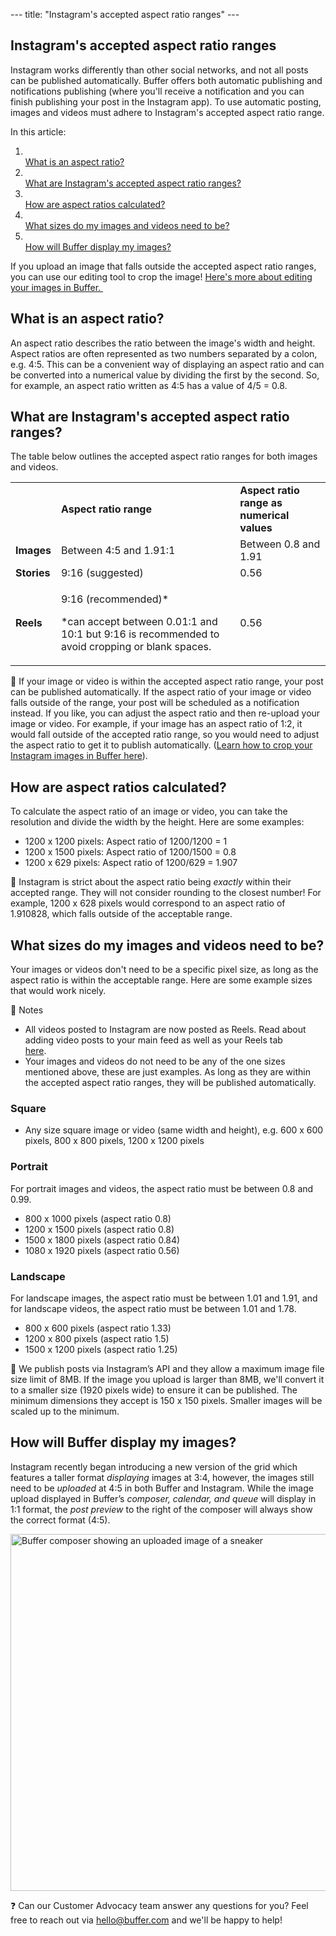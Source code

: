 --- title: "Instagram's accepted aspect ratio ranges" --- <article id="fullArticle"> <h1 class="title">Instagram's accepted aspect ratio ranges</h1> <a href="javascript:window.print()" class="printArticle" title="Print this article" aria-label="Print this Article"><i class="icon-print"></i></a> <p>Instagram works differently than other social networks, and not all posts can be published automatically. Buffer offers both automatic publishing and notifications publishing (where you'll receive a notification and you can finish publishing your post in the Instagram app). To use automatic posting, images and videos must adhere to Instagram's accepted aspect ratio range.</p> <p>In this article:</p> <ol> <li></li><a href="#What-is-an-aspect-ratio-dEMQk" target="_self">What is an aspect ratio?</a></li> <li></li><a href="#h_01H9RQGFJC1JSCXADP3Y7NDJBF" target="_self">What are Instagram's accepted aspect ratio ranges?</a></li> <li></li><a href="#h_01H9RQGFJCQJM8ATBKZKDP3K0Y" target="_self">How are aspect ratios calculated? </a></li> <li></li><a href="#h_01H9RQGFJCJNZ7MP64RW82QE5Q" target="_self">What sizes do my images and videos need to be?</a></li> <li></li><a href="#What-size-will-Buffer-display-my-images--GwEMp">How will Buffer display my images? </a></li> </ol> <div class="callout-red"> <p>If you upload an image that falls outside the accepted aspect ratio ranges, you can use our editing tool to crop the image! <a href="https://support.buffer.com//support.buffer.com/article/614-editing-your-images-in-buffer#01FNV15FWRZGB0A29QZ5Y24A7F">Here's more about editing your images in Buffer.&nbsp;</a></p> </div> <h2 id="What-is-an-aspect-ratio-dEMQk">What is an aspect ratio?</h2> <p>An aspect ratio describes the ratio between the image's width and height. Aspect ratios are often represented as two numbers separated by a colon, e.g. 4:5. This can be a convenient way of displaying an aspect ratio and can be converted into a numerical value by dividing the first by the second. So, for example, an aspect ratio written as 4:5 has a value of 4/5 = 0.8.</p> <h2 id="h_01H9RQGFJC1JSCXADP3Y7NDJBF">What are Instagram's accepted aspect ratio ranges?</h2> <p>The table below outlines the accepted aspect ratio ranges for both images and videos.</p> <table class="hs-table"> <tbody> <tr> <td>&nbsp;</td> <td><strong>Aspect ratio range&nbsp; &nbsp; &nbsp;</strong></td> <td><strong>Aspect ratio range as numerical values</strong></td> </tr> <tr> <td><strong>Images</strong></td> <td>Between 4:5 and 1.91:1</td> <td>Between 0.8 and 1.91</td> </tr> <tr> <td><strong>Stories</strong></td> <td>9:16 (suggested)</td> <td>0.56&nbsp;</td> </tr> <tr> <td><strong>Reels</strong></td> <td><p>9:16 (recommended)*</p><p>*can accept between 0.01:1 and 10:1 but 9:16 is recommended to avoid cropping or blank spaces.</p></td> <td>0.56&nbsp;</td> </tr> </tbody> </table> <div class="callout-blue"> <p>📝 If your image or video is within the accepted aspect ratio range, your post can be published automatically. If the aspect ratio of your image or video falls outside of the range, your post will be scheduled as a notification instead. If you like, you can adjust the aspect ratio and then re-upload your image or video. For example, if your image has an aspect ratio of 1:2, it would fall outside of the accepted ratio range, so you would need to adjust the aspect ratio to get it to publish automatically. (<a href="https://support.buffer.com//support.buffer.com/article/614-editing-your-images-in-buffer#01FM0M1ZSR9A5JPBRANRGT0KSF">Learn how to crop your Instagram images in Buffer here</a>).</p> </div> <h2 id="h_01H9RQGFJCQJM8ATBKZKDP3K0Y">How are aspect ratios calculated?</h2> <p>To calculate the aspect ratio of an image or video, you can take the resolution and divide the width by the height. Here are some examples:</p> <ul> <li>1200 x 1200 pixels: Aspect ratio of 1200/1200 = 1</li> <li>1200 x 1500 pixels: Aspect ratio of 1200/1500 = 0.8</li> <li>1200 x 629 pixels: Aspect ratio of 1200/629 = 1.907</li> </ul> <div class="callout-blue"> <p>📝 Instagram is strict about the aspect ratio being&nbsp;<em>exactly</em>&nbsp;within their accepted range. They will not consider rounding to the closest number! For example, 1200 x 628 pixels would correspond to an aspect ratio of 1.910828, which falls outside of the acceptable range.</p> </div> <h2 id="h_01H9RQGFJCJNZ7MP64RW82QE5Q">What sizes do my images and videos need to be?</h2> <p>Your images or videos don't need to be a specific pixel size, as long as the aspect ratio is within the acceptable range. Here are some example sizes that would work nicely.</p> <div class="callout-blue"> <p>📝 Notes</p> <ul> <li>All videos posted to Instagram are now posted as Reels. Read about adding video posts to your main feed as well as your Reels tab </li><a href="https://support.buffer.com//support.buffer.com/article/657-scheduling-instagram-posts-and-reels#01H7G1SZ6VRWNEKE8VK4AQGP15" target="_self">here</a>.</li> <li>Your images and videos do not need to be any of the one sizes mentioned above, these are just examples. As long as they are within the accepted aspect ratio ranges, they will be published automatically.</li> </ul> </div> <h3 id="h_01H9RQGFJCKDKFMNYQ5REB2CYG">Square</h3> <ul> <li>Any size square image or video (same width and height), e.g. 600 x 600 pixels, 800 x 800 pixels, 1200 x 1200 pixels</li> </ul> <h3 id="h_01H9RQGFJC3G4XA9JAMR4SYN2T">Portrait</h3> <p>For portrait images and videos, the aspect ratio must be between 0.8 and 0.99.</p> <ul> <li>800 x 1000 pixels (aspect ratio 0.8)</li> <li>1200 x 1500 pixels (aspect ratio 0.8)</li> <li>1500 x 1800 pixels (aspect ratio 0.84)</li> <li>1080 x 1920 pixels (aspect ratio 0.56)</li> </ul> <h3 id="h_01H9RQGFJC93CB0V7P53SFFBQA">Landscape</h3> <p>For landscape images, the aspect ratio must be between 1.01 and 1.91, and for landscape videos, the aspect ratio must be between 1.01 and 1.78.</p> <ul> <li>800 x 600 pixels (aspect ratio 1.33)</li> <li>1200 x 800 pixels (aspect ratio 1.5)</li> <li>1500 x 1200 pixels (aspect ratio 1.25)</li> </ul> <div class="callout-blue"> <p>📝 We publish posts via Instagram’s API and they allow a maximum image file size limit of 8MB. If the image you upload is larger than 8MB, we'll convert it to a smaller size (1920 pixels wide) to ensure it can be published. The minimum dimensions they accept is 150 x 150 pixels. Smaller images will be scaled up to the minimum.</p> </div> <h2 id="What-size-will-Buffer-display-my-images--GwEMp">How will Buffer display my images?</h2> <p>Instagram recently began introducing a new version of the grid which features a taller format <i>displaying </i>images at 3:4, however, the images still need to be <i>uploaded</i> at 4:5 in both Buffer and Instagram. While the image upload displayed in Buffer’s&nbsp;<i>composer, calendar, and queue</i>&nbsp;will display in 1:1 format, the <i>post preview</i> to the right of the composer will always show the correct format (4:5).</p> <img src="//d33v4339jhl8k0.cloudfront.net/docs/assets/64cb6cf86d4a3e191f237e66/images/67b4a7c1cedf3902363cf05e/file-VP5Pi1jIlW.jpg" alt="Buffer composer showing an uploaded image of a sneaker" style="width: 571px; " /> <div class="callout"> <p>❓ Can our Customer Advocacy team answer any questions for you? Feel free to reach out via <a href="mailto:hello@buffer.com">hello@buffer.com</a> and we'll be happy to help!</p> </div> </article> 